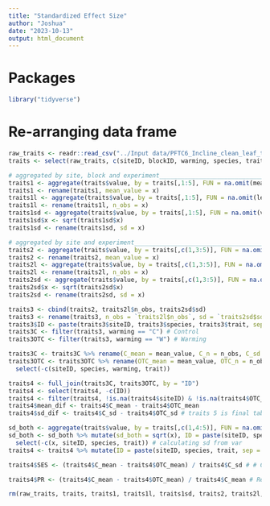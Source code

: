 ```yaml
---
title: "Standardized Effect Size"
author: "Joshua"
date: "2023-10-13"
output: html_document
---
```


# Packages
```r
library("tidyverse")
```

# Re-arranging data frame
```r
raw_traits <- readr::read_csv("../Input data/PFTC6_Incline_clean_leaf_traits_2022.csv", guess_max = Inf)
traits <- select(raw_traits, c(siteID, blockID, warming, species, trait, value)) %>% na.omit() # one sample removed: DLL3549

# aggregated by site, block and experiment____________________________________________________________________________
traits1 <- aggregate(traits$value, by = traits[,1:5], FUN = na.omit(mean))
traits1 <- rename(traits1, mean_value = x)
traits1l <- aggregate(traits$value, by = traits[,1:5], FUN = na.omit(length))
traits1l <- rename(traits1l, n_obs = x)
traits1sd <- aggregate(traits$value, by = traits[,1:5], FUN = na.omit(var)) # defaults to sample variance, not population variance
traits1sd$x <- sqrt(traits1sd$x)
traits1sd <- rename(traits1sd, sd = x)

# aggregated by site and experiment__________________________________________________________________________________
traits2 <- aggregate(traits$value, by = traits[,c(1,3:5)], FUN = na.omit(mean))
traits2 <- rename(traits2, mean_value = x)
traits2l <- aggregate(traits$value, by = traits[,c(1,3:5)], FUN = na.omit(length))
traits2l <- rename(traits2l, n_obs = x)
traits2sd <- aggregate(traits$value, by = traits[,c(1,3:5)], FUN = na.omit(var)) # defaults to sample variance, not population variance
traits2sd$x <- sqrt(traits2sd$x)
traits2sd <- rename(traits2sd, sd = x)

traits3 <- cbind(traits2, traits2l$n_obs, traits2sd$sd)
traits3 <- rename(traits3, n_obs = `traits2l$n_obs`, sd = `traits2sd$sd`)
traits3$ID <- paste(traits3$siteID, traits3$species, traits3$trait, sep = "_")
traits3C <- filter(traits3, warming == "C") # Control
traits3OTC <- filter(traits3, warming == "W") # Warming

traits3C <- traits3C %>% rename(C_mean = mean_value, C_n = n_obs, C_sd = sd) %>% select(-c(warming))
traits3OTC <- traits3OTC %>% rename(OTC_mean = mean_value, OTC_n = n_obs, OTC_sd = sd) %>%
  select(-c(siteID, species, warming, trait))

traits4 <- full_join(traits3C, traits3OTC, by = "ID")
traits4 <- select(traits4, -c(ID))
traits4 <- filter(traits4, !is.na(traits4$siteID) & !is.na(traits4$OTC_mean))
traits4$mean_dif <- traits4$C_mean - traits4$OTC_mean
traits4$sd_dif <- traits4$C_sd - traits4$OTC_sd # traits 5 is final table

sd_both <- aggregate(traits$value, by = traits[,c(1,4:5)], FUN = na.omit(var)) #standard deviation of both warmed and un-warmed individuals for each site, species and trait
sd_both <- sd_both %>% mutate(sd_both = sqrt(x), ID = paste(siteID, species, trait, sep = " ")) %>%
  select(-c(x, siteID, species, trait)) # calculating sd from var
traits4 <- traits4 %>% mutate(ID = paste(siteID, species, trait, sep = " ")) %>% left_join(sd_both, by = "ID") %>% select(-c(ID))

traits4$SES <- (traits4$C_mean - traits4$OTC_mean) / traits4$C_sd # # Cohen's d: mean(group a) - mean(group b) divided by standard deviation of both OR sd of control group. In that case, Carex capilaris in Gudmedalen lost

traits4$PR <- (traits4$C_mean - traits4$OTC_mean) / traits4$C_mean # Relative Distance Plasticity Index: shows the factor by which the trait value in the OTC increased or decrease, in comparison to the control plot

rm(raw_traits, traits, traits1, traits1l, traits1sd, traits2, traits2l, traits2sd, traits3, traits3C, traits3OTC, sd_both)
```
